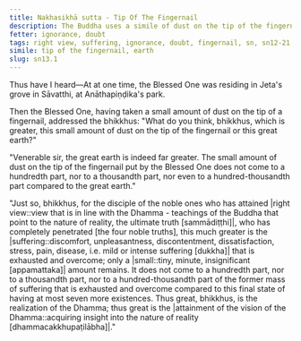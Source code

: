 ```yaml
---
title: Nakhasikhā sutta - Tip Of The Fingernail
description: The Buddha uses a simile of dust on the tip of the fingernail to illustrate the extent of suffering that is exhausted and overcome by a disciple of the noble ones who has attained right view.
fetter: ignorance, doubt
tags: right view, suffering, ignorance, doubt, fingernail, sn, sn12-21, sn13
simile: tip of the fingernail, earth
slug: sn13.1
---
```


Thus have I heard—At at one time, the Blessed One was residing in Jeta's grove in Sāvatthi, at Anāthapiṇḍika's park.

Then the Blessed One, having taken a small amount of dust on the tip of a fingernail, addressed the bhikkhus: "What do you think, bhikkhus, which is greater, this small amount of dust on the tip of the fingernail or this great earth?"

"Venerable sir, the great earth is indeed far greater. The small amount of dust on the tip of the fingernail put by the Blessed One does not come to a hundredth part, nor to a thousandth part, nor even to a hundred-thousandth part compared to the great earth."

"Just so, bhikkhus, for the disciple of the noble ones who has attained \|right view::view that is in line with the Dhamma - teachings of the Buddha that point to the nature of reality, the ultimate truth [sammādiṭṭhi]|, who has completely penetrated [the four noble truths], this much greater is the |suffering::discomfort, unpleasantness, discontentment, dissatisfaction, stress, pain, disease, i.e. mild or intense suffering [dukkha]| that is exhausted and overcome; only a |small::tiny, minute, insignificant [appamattaka]| amount remains. It does not come to a hundredth part, nor to a thousandth part, nor to a hundred-thousandth part of the former mass of suffering that is exhausted and overcome compared to this final state of having at most seven more existences. Thus great, bhikkhus, is the realization of the Dhamma; thus great is the \|attainment of the vision of the Dhamma::acquiring insight into the nature of reality [dhammacakkhupaṭilābha]|."